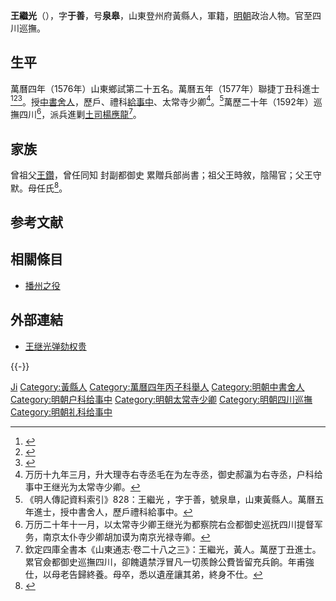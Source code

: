 {{明清人物信息框
| 姓名 = 王繼光
| 原名 =
| 圖片名稱= 
| 圖片大小 =
| 圖片說明 = 
| 最高職務 = 巡撫四川都察院右僉都御史
| 國家 = 大明 
| 爵位 =
| 籍貫 = 山東登州府黃縣
| 族裔 = 
| 旗籍 = 
| 字號 = 字于善，號泉臯
| 諡號 =
| 出生日期 = 嘉靖三十六年（1557年）
| 出生地點 =
| 逝世日期 = 天啟五年（1625年）
| 逝世地點 =
| 墓葬 =
| 配偶 = 
| 親屬 = 
| 出身 =
* 萬曆五年丁丑科同進士出身
| 經歷 =
| 著作 =  
}}
'''王繼光'''（{{bd|1557年||1625年|catIdx=Wang王}}），字'''于善'''，号'''泉皋'''，山東登州府黃縣人，軍籍，[[明朝|明朝]]政治人物。官至四川巡撫。

== 生平 ==
萬曆四年（1576年）山東鄉試第二十五名。萬曆五年（1577年）聯捷丁丑科進士<ref>{{Cite book|title=《皇明贡举考》卷五|last=（明）[[张朝瑞|张朝瑞]]|first=|publisher=《续修四库全书》史部第828册|year=|isbn=|location=|pages=}}</ref><ref>{{Cite book|title=贡举志五种 上|last=鲁小俊，江俊伟著|first=|publisher=武汉：武汉大学出版社|year=2009|isbn=978-7-307-07043-1|location=|pages=}}</ref><ref>{{Cite book|title=近代中国史料丛刊续辑 785-790 明清进士题名录索引 1-6|last=朱保炯，谢沛霖|first=|publisher=文海出版社|year=1981|isbn=|location=台湾}}</ref>。授[[中書舍人|中書舍人]]，歷戶、禮科[[給事中|給事中]]、太常寺少卿<ref>万历十九年三月，升大理寺右寺丞毛在为左寺丞，御史郝瀛为右寺丞，户科给事中王继光为太常寺少卿。</ref>。<ref>《明人傳記資料索引》828：王繼光 ，字于善，號泉臯，山東黃縣人。萬曆五年進士，授中書舍人，歷戶禮科給事中。</ref>萬歷二十年（1592年）巡撫四川<ref>万历二十年十一月，以太常寺少卿王继光为都察院右佥都御史巡抚四川提督军务，南京太仆寺少卿胡加谟为南京光禄寺卿。</ref>，派兵進剿[[土司|土司]][[楊應龍|楊應龍]]<ref>欽定四庫全書本《山東通志·卷二十八之三》：王繼光，黃人。萬歴丁丑進士。累官僉都御史巡撫四川，卻餽遺禁浮冒凡一切羨餘公費皆留充兵餉。年甫強仕，以母老告歸終養。母卒，悉以遺産讓其弟，終身不仕。</ref>。

==家族==
曾祖父[[王鑽|王鑽]]，曾任同知 封副都御史 累贈兵部尚書；祖父王時敘，陰陽官；父王守默。母任氏<ref>{{Cite book|title=天一阁藏明代科举录选刊 登科录 点校本|last=龚延明主编|first=|publisher=宁波出版社|year=2016|isbn=978-7-5526-2320-8|location=宁波|pages=|quote=《天一閣藏明代科舉錄選刊.登科錄》之《萬曆五年丁丑科登科錄》}}</ref>。

==参考文献==
{{reflist}}

==相關條目==
*[[播州之役|播州之役]]

==外部連結==
*[http://gyxwgxj.com/news/html/?1201.html 王继光弹劾权贵] {{Wayback|url=http://gyxwgxj.com/news/html/?1201.html |date=20180321130910 }}

{{-}}
{{start box}}
{{s-off}}
{{succession box|[[艾穆|艾穆]]|[[譚希思|譚希思]]|[[明朝|明朝]][[四川巡撫|四川巡撫]]|<small>萬曆二十年（1592年）上任</small>}}
{{end box}}

{{萬曆五年丁丑科殿試金榜}}

{{Authority control}}

{{DEFAULTSORT:Wang王}}
[[Category:王姓|Ji]]
[[Category:黃縣人|Category:黃縣人]]
[[Category:萬曆四年丙子科舉人|Category:萬曆四年丙子科舉人]]
[[Category:明朝中書舍人|Category:明朝中書舍人]]
[[Category:明朝户科给事中|Category:明朝户科给事中]]
[[Category:明朝太常寺少卿|Category:明朝太常寺少卿]]
[[Category:明朝四川巡撫|Category:明朝四川巡撫]]
[[Category:明朝礼科给事中|Category:明朝礼科给事中]]